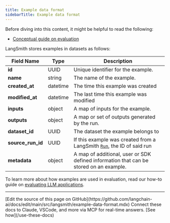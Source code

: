 ```yaml
---
title: Example data format
sidebarTitle: Example data format
---
```


<Check>
Before diving into this content, it might be helpful to read the following:

* [Conceptual guide on evaluation](/langsmith/evaluation-concepts)
</Check>

LangSmith stores examples in datasets as follows:

| Field Name          | Type     | Description                                                                                                       |
| ------------------- | -------- | ----------------------------------------------------------------------------------------------------------------- |
| **id**              | UUID     | Unique identifier for the example.                                                                                |
| **name**            | string   | The name of the example.                                                                                          |
| **created\_at**     | datetime | The time this example was created                                                                                 |
| **modified\_at**    | datetime | The last time this example was modified                                                                           |
| **inputs**          | object   | A map of inputs for the example.                                                                                  |
| **outputs**         | object   | A map or set of outputs generated by the run.                                                                     |
| **dataset\_id**     | UUID     | The dataset the example belongs to                                                                                |
| **source\_run\_id** | UUID     | If this example was created from a LangSmith [`Run`](/langsmith/run-data-format), the ID of said run |
| **metadata**        | object   | A map of additional, user or SDK defined information that can be stored on an example.                            |

To learn more about how examples are used in evaluation, read our how-to guide on [evaluating LLM applications](/langsmith/evaluate-llm-application).

---

<Callout icon="pen-to-square" iconType="regular">
    [Edit the source of this page on GitHub](https://github.com/langchain-ai/docs/edit/main/src/langsmith/example-data-format.mdx)
</Callout>
<Tip icon="terminal" iconType="regular">
    Connect these docs to Claude, VSCode, and more via MCP for    real-time answers. [See how](/use-these-docs)
</Tip>
